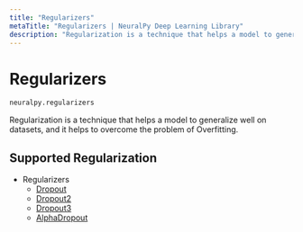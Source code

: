 ```yaml
---
title: "Regularizers"
metaTitle: "Regularizers | NeuralPy Deep Learning Library"
description: "Regularization is a technique that helps a model to generalize well on datasets, and it helps to overcome the problem of Overfitting."
---
```


# Regularizers

```python
neuralpy.regularizers
```

Regularization is a technique that helps a model to generalize well on datasets, and it helps to overcome the problem of Overfitting.

## Supported Regularization

- Regularizers
  - [Dropout](/docs/regularizers/dropout)
  - [Dropout2](/docs/regularizers/dropout2d)
  - [Dropout3](/docs/regularizers/dropout3d)
  - [AlphaDropout](/docs/regularizers/alpha-dropout)
